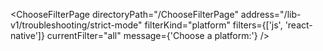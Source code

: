 

<ChooseFilterPage
  directoryPath="/ChooseFilterPage"
  address="/lib-v1/troubleshooting/strict-mode"
  filterKind="platform"
  filters={['js', 'react-native']}
  currentFilter="all"
  message={'Choose a platform:'}
/>
